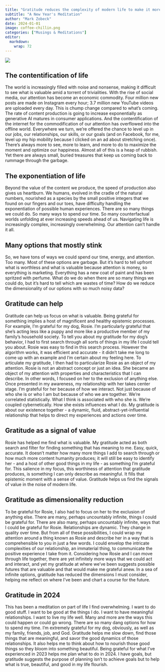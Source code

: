```yaml
---
title: "Gratitude reduces the complexity of modern life to make it more meaningful"
subtitle: "A New Year's Meditation"
author: "Mark Zobeck"
date: 2024-01-01
image: coffee-chillin.png
categories: ["Musings & Meditations"]
editor: 
  markdown: 
    wrap: 72
---
```


![](coffee-chillin.png){.preview-image}

## **The contentification of life**

The world is increasingly filled with noise and nonsense, making it
difficult to see what is valuable amid a torrent of trivialities. With
the rise of social media, our attention has become an economic
commodity. Four million new posts are made on Instagram every hour; 3.7
million new YouTube videos are uploaded every day. This is chump change
compared to what's coming. The rate of content production is going to
increase exponentially as generative AI matures in consumer
applications. And the contentification of the internet for the
commodification of our attention has overflowed into the offline world.
Everywhere we turn, we're offered the chance to level up in our jobs,
our relationships, our skills, or our goals (and on Facebook, for me,
level up my hip mobility because I clicked on an ad about stretching
once). There's always more to see, more to learn, and more to do to
maximize the moment and optimize our happiness. Almost all of this is a
heap of rubbish. Yet there are always small, buried treasures that keep
us coming back to rummage through the garbage.

## **The exponentiation of life**

Beyond the value of the content we produce, the speed of production also
gives us heartburn. We humans, evolved in the cradle of the natural
numbers, nourished as a species by the small positive integers that we
found on our fingers and our toes, have difficulty handling the
exponentiation of possible human experiences. There are so many things
we could do. So many ways to spend our time. So many counterfactual
worlds unfolding at ever increasing speeds ahead of us. Navigating life
is increasingly complex, increasingly overwhelming. Our attention can't
handle it all.

## **Many options that mostly stink**

So, we have tons of ways we could spend our time, energy, and attention.
Too many. Most of these options are garbage. But it's hard to tell
upfront what is worthless and what is valuable because attention is
money, so everything is marketing. Everything has a new coat of paint
and has been spritzed with perfume. What do we do when there are so many
things we could do, but it's hard to tell which are wastes of time? How
do we reduce the dimensionality of our options with so much noisy data?

## **Gratitude can help**

Gratitude can help us focus on what is valuable. Being grateful for
something implies a host of magnificent and healthy epistemic processes.
For example, I'm grateful for my dog, Rosie. I'm particularly grateful
that she's acting less like a puppy and more like a productive member of
my family's household society. To tell you about my gratitude for my
dog's behavior, I had to first search through all sorts of things in my
life I could tell you about. Rosie was easy to find in this search
process. However the algorithm works, it was efficient and accurate - it
didn't take me long to come up with an example and I'm certain about my
feeling here. To articulate my gratitude, I then had to particularize
Rosie as an object of my attention. Rosie is not an abstract concept or
just an idea. She became an object of my attention with properties and
characteristics that I can describe. In other words, I focused on her to
the exclusion of anything else. Once presented in my awareness, my
relationship with her takes center stage. I'm grateful for her because
of how we interact. Not just because of who she is or who I am but
because of who we are together. We're correlated statistically. What I
think is associated with who she is. We're coupled cybernetically. How
she exists influences what I do. My gratitude is about our existence
together - a dynamic, fluid, abstract-yet-influential relationship that
helps to direct my experiences and actions over time.

## **Gratitude as a signal of value**

Rosie has helped me find what is valuable. My gratitude acted as both
search and filter for finding something that has meaning to me. Easy,
quick, accurate. It doesn't matter how many more things I add to search
through or how much more content humanity produces; it will still be
easy to identify her - and a host of other good things in my life - as
something I'm grateful for. This salience in my focus, this worthiness
of attention that gratitude produces, is something I can only describe
as meaningful. It fills that epistemic moment with a sense of value.
Gratitude helps us find the signals of value in the noise of modern
life.

## **Gratitude as dimensionality reduction**

To be grateful for Rosie, I also had to focus on her to the exclusion of
anything else. There are many, perhaps uncountably infinite, things I
could be grateful for. There are also many, perhaps uncountably
infinite, ways that I could be grateful for Rosie. Relationships are
dynamic. They change in quality over time. But from all of these
possibilities, I could wrap my attention around a thing known as Rosie
and describe her in a way that is comprehensible to you in just a few
words. I could envelop the intricate complexities of our relationship,
an immaterial thing, to communicate the positive experience I take from
it. Considering how Rosie and I can move through life together, there
are yet infinitely more ways that we could act and interact, and yet my
gratitude at where we've been suggests possible futures that are
valuable and that would make me grateful anew. In a sea of infinite
options, gratitude has reduced the dimensions I must consider, helping
me reflect on where I've been and chart a course for the future.

## **Gratitude in 2024**

This has been a meditation on part of life I find overwhelming. I want
to do good stuff. I want to be good at the things I do. I want to have
meaningful relationships. I want to live my life well. Many and more are
the ways this could happen or could go wrong. There are so many dang
options for how to spend my time. I'm extremely grateful for my dog,
obviously, as well as my family, friends, job, and God. Gratitude helps
me slow down, find those things that are meaningful, and savor the good
dynamics of those relationships. It also helps me to think about how to
nourish those good things so they bloom into something beautiful. Being
grateful for what I've experienced in 2023 helps me plan what to do in
2024. I have goals, but gratitude suggests the purpose of planning isn't
to achieve goals but to help what is true, beautiful, and good in my
life flourish.
